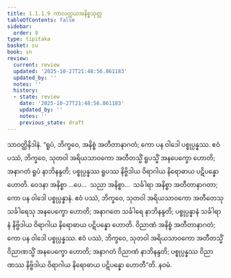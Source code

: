 ```yaml
---
title: 1.1.1.9 ကာလတ္တယအနိစ္စသုတ္တ
tableOfContents: false
sidebar:
  order: 9
type: tipitaka
basket: su
book: sn
review:
  current: review
  updated: '2025-10-27T21:48:56.861183'
  updated_by: ''
  notes: ''
  history:
  - state: review
    date: '2025-10-27T21:48:56.861183'
    updated_by: ''
    notes: ''
    previous_state: draft
---
```



<ReviewStatus review={frontmatter.review} showDetails={true} />

<HypothesisAnnotation frontmatter={frontmatter} />

<DynamicBreadcrumb />

<Division number="9" book="sn" e="ch" v="18" p="280">

<Paragraph number="89" book="sn">
သာဝတ္ထိနိဒါနံ. “ရူပံ, ဘိက္ခဝေ, အနိစ္စံ အတီတာနာဂတံ; ကော ပန ဝါဒေါ ပစ္စုပ္ပန္နဿ. ဧဝံ ပဿံ, ဘိက္ခဝေ, သုတဝါ အရိယသာဝကော အတီတသ္မိံ ရူပသ္မိံ အနပေက္ခော ဟောတိ; အနာဂတံ ရူပံ နာဘိနန္ဒတိ; ပစ္စုပ္ပန္နဿ ရူပဿ နိဗ္ဗိဒါယ ဝိရာဂါယ နိရောဓာယ ပဋိပန္နော ဟောတိ. ဝေဒနာ အနိစ္စာ …ပေ…  သညာ အနိစ္စာ…  သင်္ခါရာ အနိစ္စာ အတီတာနာဂတာ; ကော ပန ဝါဒေါ ပစ္စုပ္ပန္နာနံ. ဧဝံ ပဿံ, ဘိက္ခဝေ, သုတဝါ အရိယသာဝကော အတီတေသု သင်္ခါရေသု အနပေက္ခော ဟောတိ; အနာဂတေ သင်္ခါရေ နာဘိနန္ဒတိ; ပစ္စုပ္ပန္နာနံ သင်္ခါရာနံ နိဗ္ဗိဒါယ ဝိရာဂါယ နိရောဓာယ ပဋိပန္နော ဟောတိ. ဝိညာဏံ အနိစ္စံ အတီတာနာဂတံ; ကော ပန ဝါဒေါ ပစ္စုပ္ပန္နဿ. ဧဝံ ပဿံ, ဘိက္ခဝေ, သုတဝါ အရိယသာဝကော အတီတသ္မိံ ဝိညာဏသ္မိံ အနပေက္ခော ဟောတိ; အနာဂတံ ဝိညာဏံ နာဘိနန္ဒတိ; ပစ္စုပ္ပန္နဿ ဝိညာဏဿ နိဗ္ဗိဒါယ ဝိရာဂါယ နိရောဓာယ ပဋိပန္နော ဟောတီ”တိ.

</Paragraph>
</Division>

<Paragraph number="90" type="center" book="sn">
နဝမံ.
</Paragraph>